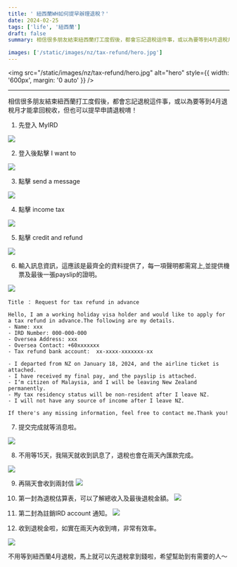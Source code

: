 ```yaml
---
title: ' 紐西蘭WH如何提早辦理退稅？'
date: 2024-02-25
tags: ['life', '紐西蘭']
draft: false
summary: 相信很多朋友結束紐西蘭打工度假後，都會忘記退稅這件事，或以為要等到4月退稅月才能拿回稅收，但也可以提早申請退稅唷！

images: ['/static/images/nz/tax-refund/hero.jpg']
---
```


<img
  src="/static/images/nz/tax-refund/hero.jpg"
  alt="hero"
  style={{ width: '600px', margin: '0 auto' }}
/>

---

相信很多朋友結束紐西蘭打工度假後，都會忘記退稅這件事，或以為要等到4月退稅月才能拿回稅收，但也可以提早申請退稅唷！

1. 先登入 MyIRD

![](/static/images/nz/tax-refund/1.png)

2. 登入後點擊 I want to

![](/static/images/nz/tax-refund/2.jpg)

3. 點擊 send a message

![](/static/images/nz/tax-refund/3.jpg)

4. 點擊 income tax

![](/static/images/nz/tax-refund/4.jpg)

5. 點擊 credit and refund

![](/static/images/nz/tax-refund/5.jpg)

6. 輸入訊息資訊，這應該是最齊全的資料提供了，每一項聲明都需寫上,並提供機票及最後一張payslip的證明。

![](/static/images/nz/tax-refund/6.jpg)

```
Title ： Request for tax refund in advance

Hello, I am a working holiday visa holder and would like to apply for a tax refund in advance.The following are my details.
- Name: xxx
- IRD Number: 000-000-000
- Oversea Address: xxx
- Oversea Contact: +60xxxxxxx
- Tax refund bank account:  xx-xxxx-xxxxxxx-xx

- I departed from NZ on January 18, 2024, and the airline ticket is attached.
- I have received my final pay, and the payslip is attached.
- I‘m citizen of Malaysia, and I will be leaving New Zealand permanently.
- My tax residency status will be non-resident after I leave NZ.
- I will not have any source of income after I leave NZ.

If there's any missing information, feel free to contact me.Thank you!
```

7. 提交完成就等消息啦。

![](/static/images/nz/tax-refund/7.jpg)

8. 不用等15天，我隔天就收到訊息了，退稅也會在兩天內匯款完成。

![](/static/images/nz/tax-refund/8.jpg)

9. 再隔天會收到兩封信
   ![](/static/images/nz/tax-refund/9.jpg)

10. 第一封為退稅估算表，可以了解總收入及最後退稅金額。
    ![](/static/images/nz/tax-refund/10.jpg)

11. 第二封為註銷IRD account 通知。
    ![](/static/images/nz/tax-refund/11.jpg)

12. 收到退稅金啦，如實在兩天內收到唷，非常有效率。

![](/static/images/nz/tax-refund/12.jpg)

不用等到紐西蘭4月退稅，馬上就可以先退稅拿到錢啦，希望幫助到有需要的人～
